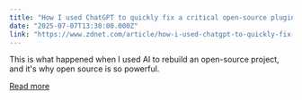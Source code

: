 ```yaml
---
title: "How I used ChatGPT to quickly fix a critical open-source plugin - without touching a line of code"
date: "2025-07-07T13:30:00.000Z"
link: "https://www.zdnet.com/article/how-i-used-chatgpt-to-quickly-fix-a-critical-open-source-plugin-without-touching-a-line-of-code/"
---
```


This is what happened when I used AI to rebuild an open-source project, and it's why open source is so powerful.

[Read more](https://www.zdnet.com/article/how-i-used-chatgpt-to-quickly-fix-a-critical-open-source-plugin-without-touching-a-line-of-code/)
